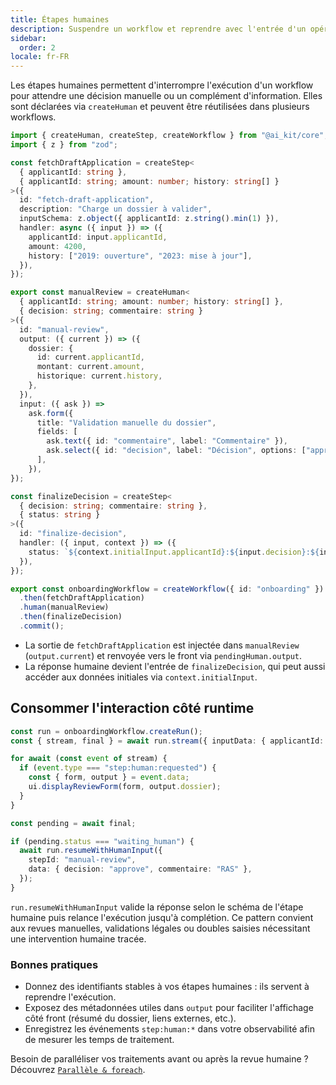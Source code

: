 ```yaml
---
title: Étapes humaines
description: Suspendre un workflow et reprendre avec l'entrée d'un opérateur.
sidebar:
  order: 2
locale: fr-FR
---
```


Les étapes humaines permettent d'interrompre l'exécution d'un workflow pour attendre une décision manuelle ou un complément d'information. Elles sont déclarées via `createHuman` et peuvent être réutilisées dans plusieurs workflows.

```ts
import { createHuman, createStep, createWorkflow } from "@ai_kit/core";
import { z } from "zod";

const fetchDraftApplication = createStep<
  { applicantId: string },
  { applicantId: string; amount: number; history: string[] }
>({
  id: "fetch-draft-application",
  description: "Charge un dossier à valider",
  inputSchema: z.object({ applicantId: z.string().min(1) }),
  handler: async ({ input }) => ({
    applicantId: input.applicantId,
    amount: 4200,
    history: ["2019: ouverture", "2023: mise à jour"],
  }),
});

export const manualReview = createHuman<
  { applicantId: string; amount: number; history: string[] },
  { decision: string; commentaire: string }
>({
  id: "manual-review",
  output: ({ current }) => ({
    dossier: {
      id: current.applicantId,
      montant: current.amount,
      historique: current.history,
    },
  }),
  input: ({ ask }) =>
    ask.form({
      title: "Validation manuelle du dossier",
      fields: [
        ask.text({ id: "commentaire", label: "Commentaire" }),
        ask.select({ id: "decision", label: "Décision", options: ["approve", "reject"] }),
      ],
    }),
});

const finalizeDecision = createStep<
  { decision: string; commentaire: string },
  { status: string }
>({
  id: "finalize-decision",
  handler: ({ input, context }) => ({
    status: `${context.initialInput.applicantId}:${input.decision}:${input.commentaire}`,
  }),
});

export const onboardingWorkflow = createWorkflow({ id: "onboarding" })
  .then(fetchDraftApplication)
  .human(manualReview)
  .then(finalizeDecision)
  .commit();
```

- La sortie de `fetchDraftApplication` est injectée dans `manualReview` (`output.current`) et renvoyée vers le front via `pendingHuman.output`.
- La réponse humaine devient l'entrée de `finalizeDecision`, qui peut aussi accéder aux données initiales via `context.initialInput`.

## Consommer l'interaction côté runtime

```ts
const run = onboardingWorkflow.createRun();
const { stream, final } = await run.stream({ inputData: { applicantId: "app-123" } });

for await (const event of stream) {
  if (event.type === "step:human:requested") {
    const { form, output } = event.data;
    ui.displayReviewForm(form, output.dossier);
  }
}

const pending = await final;

if (pending.status === "waiting_human") {
  await run.resumeWithHumanInput({
    stepId: "manual-review",
    data: { decision: "approve", commentaire: "RAS" },
  });
}
```

`run.resumeWithHumanInput` valide la réponse selon le schéma de l'étape humaine puis relance l'exécution jusqu'à complétion. Ce pattern convient aux revues manuelles, validations légales ou doubles saisies nécessitant une intervention humaine tracée.

### Bonnes pratiques

- Donnez des identifiants stables à vos étapes humaines : ils servent à reprendre l'exécution.
- Exposez des métadonnées utiles dans `output` pour faciliter l'affichage côté front (résumé du dossier, liens externes, etc.).
- Enregistrez les événements `step:human:*` dans votre observabilité afin de mesurer les temps de traitement.

Besoin de paralléliser vos traitements avant ou après la revue humaine ? Découvrez [`Parallèle & foreach`](./parallele-et-foreach).
